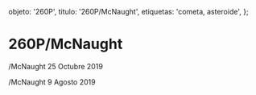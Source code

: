 
  objeto: '260P',
  titulo: '260P/McNaught',
  etiquetas: 'cometa, asteroide',
};

# 260P/McNaught

<Imagen
  src="registro/260P_20191025_2_260p_20191025_i88.jpg"
  fecha="20191025"
/>

/McNaught 25 Octubre 2019

<Imagen
  src="registro/260P_20190809_1_260p_20190809i88.jpg"
  fecha="20190809"
/>

/McNaught 9 Agosto 2019